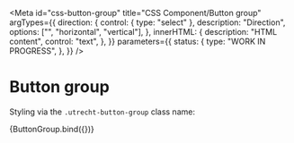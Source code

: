 <!-- @license CC0-1.0 -->


<Meta
  id="css-button-group"
  title="CSS Component/Button group"
  argTypes={{
    direction: {
      control: { type: "select" },
      description: "Direction",
      options: ["", "horizontal", "vertical"],
    },
    innerHTML: {
      description: "HTML content",
      control: "text",
    },
  }}
  parameters={{
    status: {
      type: "WORK IN PROGRESS",
    },
  }}
/>

# Button group

Styling via the `.utrecht-button-group` class name:

<Canvas>
  <Story
    name="Default"
    args={{
      ...defaultArgs,
      innerHTML: [
        Button({ textContent: "Save and continue", appearance: "primary-action-button" }),
        Button({ textContent: "Back", appearance: "secondary-action-button" }),
      ].join("\n"),
    }}
  >
    {ButtonGroup.bind({})}
  </Story>
</Canvas>

<ArgsTable story="Default" />
